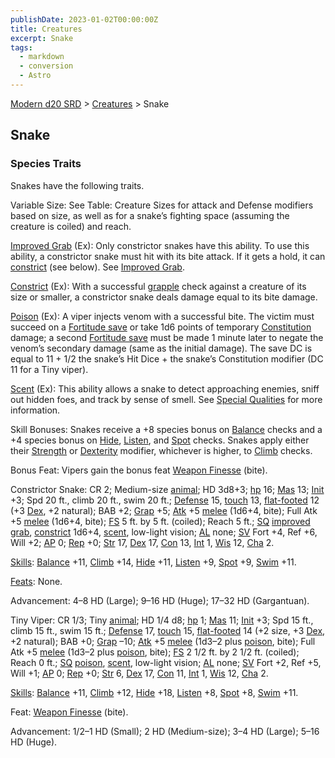 ```yaml
---
publishDate: 2023-01-02T00:00:00Z
title: Creatures
excerpt: Snake
tags:
  - markdown
  - conversion
  - Astro
---
```


[Modern d20 SRD](/#modernD20) > [Creatures](modern-d20-srd-creatures-index) > Snake

## Snake

### Species Traits

Snakes have the following traits.

Variable Size: See Table: Creature Sizes for attack and Defense modifiers based on size, as well as for a snake’s fighting space (assuming the creature is coiled) and reach.

[Improved Grab](modern-d20-srd-special-abilities-improved-grab) (Ex): Only constrictor snakes have this ability. To use this ability, a constrictor snake must hit with its bite attack. If it gets a hold, it can [constrict](modern-d20-srd-special-abilities-constrict) (see below). See [Improved Grab](modern-d20-srd-special-abilities-improved-grab).

[Constrict](modern-d20-srd-special-abilities-constrict) (Ex): With a successful [grapple](modern-d20-srd-combat-grapple) check against a creature of its size or smaller, a constrictor snake deals damage equal to its bite damage.

[Poison](modern-d20-srd-special-abilities-poison) (Ex): A viper injects venom with a successful bite. The victim must succeed on a [Fortitude save](modern-d20-srd-basics-saving-throws) or take 1d6 points of temporary [Constitution](modern-d20-srd-basics-ability-scores) damage; a second [Fortitude save](modern-d20-srd-basics-saving-throws) must be made 1 minute later to negate the venom’s secondary damage (same as the initial damage). The save DC is equal to 11 + 1/2 the snake’s Hit Dice + the snake’s Constitution modifier (DC 11 for a Tiny viper).

[Scent](modern-d20-srd-special-abilities-scent) (Ex): This ability allows a snake to detect approaching enemies, sniff out hidden foes, and track by sense of smell. See [Special Qualities](modern-d20-srd-creatures-creature-overview) for more information.

Skill Bonuses: Snakes receive a +8 species bonus on [Balance](modern-d20-srd-skills-balance) checks and a +4 species bonus on [Hide](modern-d20-srd-skills-hide), [Listen](modern-d20-srd-skills-listen), and [Spot](modern-d20-srd-skills-spot) checks. Snakes apply either their [Strength](modern-d20-srd-basics-ability-scores) or [Dexterity](modern-d20-srd-basics-ability-scores) modifier, whichever is higher, to [Climb](modern-d20-srd-skills-climb) checks.

Bonus Feat: Vipers gain the bonus feat [Weapon Finesse](modern-d20-srd-feats-weapon-finesse) (bite).

Constrictor Snake: CR 2; Medium-size [animal](modern-d20-srd-creature-types-animal); HD 3d8+3; [hp](modern-d20-srd-combat-hit-points) 16; [Mas](modern-d20-srd-creatures-creature-overview) 13; [Init](modern-d20-srd-combat-initiative) +3; Spd 20 ft., climb 20 ft., swim 20 ft.; [Defense](modern-d20-srd-combat-defense) 15, [touch](modern-d20-srd-combat-attack-actions) 13, [flat-footed](modern-d20-srd-combat-surprise) 12 (+3 [Dex](modern-d20-srd-basics-ability-scores), +2 natural); BAB +2; [Grap](modern-d20-srd-combat-grapple) +5; [Atk](modern-d20-srd-combat-attack-roll) +5 [melee](modern-d20-srd-combat-attack-roll) (1d6+4, bite); Full Atk +5 [melee](modern-d20-srd-combat-attack-roll) (1d6+4, bite); [FS](modern-d20-srd-creatures-creature-overview) 5 ft. by 5 ft. (coiled); Reach 5 ft.; [SQ](modern-d20-srd-creatures-creature-overview) [improved grab](modern-d20-srd-special-abilities-improved-grab), [constrict](modern-d20-srd-special-abilities-constrict) 1d6+4, [scent](modern-d20-srd-special-abilities-scent), low-light vision; [AL](modern-d20-srd-basics-allegiances) none; [SV](modern-d20-srd-basics-saving-throws) Fort +4, Ref +6, Will +2; [AP](modern-d20-srd-creatures-creature-overview) 0; [Rep](modern-d20-srd-creatures-creature-overview) +0; [Str](modern-d20-srd-basics-ability-scores) 17, [Dex](modern-d20-srd-basics-ability-scores) 17, [Con](modern-d20-srd-basics-ability-scores) 13, [Int](modern-d20-srd-basics-ability-scores) 1, [Wis](modern-d20-srd-basics-ability-scores) 12, [Cha](modern-d20-srd-basics-ability-scores) 2.

[Skills](modern-d20-srd-skills-index): [Balance](modern-d20-srd-skills-balance) +11, [Climb](modern-d20-srd-skills-climb) +14, [Hide](modern-d20-srd-skills-hide) +11, [Listen](modern-d20-srd-skills-listen) +9, [Spot](modern-d20-srd-skills-spot) +9, [Swim](modern-d20-srd-skills-swim) +11.

[Feats](modern-d20-srd-feats-index): None.

Advancement: 4–8 HD (Large); 9–16 HD (Huge); 17–32 HD (Gargantuan).

Tiny Viper: CR 1/3; Tiny [animal](modern-d20-srd-creature-types-animal); HD 1/4 d8; [hp](modern-d20-srd-combat-hit-points) 1; [Mas](modern-d20-srd-creatures-creature-overview) 11; [Init](modern-d20-srd-combat-initiative) +3; Spd 15 ft., climb 15 ft., swim 15 ft.; [Defense](modern-d20-srd-combat-defense) 17, [touch](modern-d20-srd-combat-attack-actions) 15, [flat-footed](modern-d20-srd-combat-surprise) 14 (+2 size, +3 [Dex](modern-d20-srd-basics-ability-scores), +2 natural); BAB +0; [Grap](modern-d20-srd-combat-grapple) –10; [Atk](modern-d20-srd-combat-attack-roll) +5 [melee](modern-d20-srd-combat-attack-roll) (1d3–2 plus [poison](modern-d20-srd-special-abilities-poison), bite); Full Atk +5 [melee](modern-d20-srd-combat-attack-roll) (1d3–2 plus [poison](modern-d20-srd-special-abilities-poison), bite); [FS](modern-d20-srd-creatures-creature-overview) 2 1/2 ft. by 2 1/2 ft. (coiled); Reach 0 ft.; [SQ](modern-d20-srd-creatures-creature-overview) [poison](modern-d20-srd-special-abilities-poison), [scent](modern-d20-srd-special-abilities-scent), low-light vision; [AL](modern-d20-srd-basics-allegiances) none; [SV](modern-d20-srd-basics-saving-throws) Fort +2, Ref +5, Will +1; [AP](modern-d20-srd-creatures-creature-overview) 0; [Rep](modern-d20-srd-creatures-creature-overview) +0; [Str](modern-d20-srd-basics-ability-scores) 6, [Dex](modern-d20-srd-basics-ability-scores) 17, [Con](modern-d20-srd-basics-ability-scores) 11, [Int](modern-d20-srd-basics-ability-scores) 1, [Wis](modern-d20-srd-basics-ability-scores) 12, [Cha](modern-d20-srd-basics-ability-scores) 2.

[Skills](modern-d20-srd-skills-index): [Balance](modern-d20-srd-skills-balance) +11, [Climb](modern-d20-srd-skills-climb) +12, [Hide](modern-d20-srd-skills-hide) +18, [Listen](modern-d20-srd-skills-listen) +8, [Spot](modern-d20-srd-skills-spot) +8, [Swim](modern-d20-srd-skills-swim) +11.

Feat: [Weapon Finesse](modern-d20-srd-feats-weapon-finesse) (bite).

Advancement: 1/2–1 HD (Small); 2 HD (Medium-size); 3–4 HD (Large); 5–16 HD (Huge).
